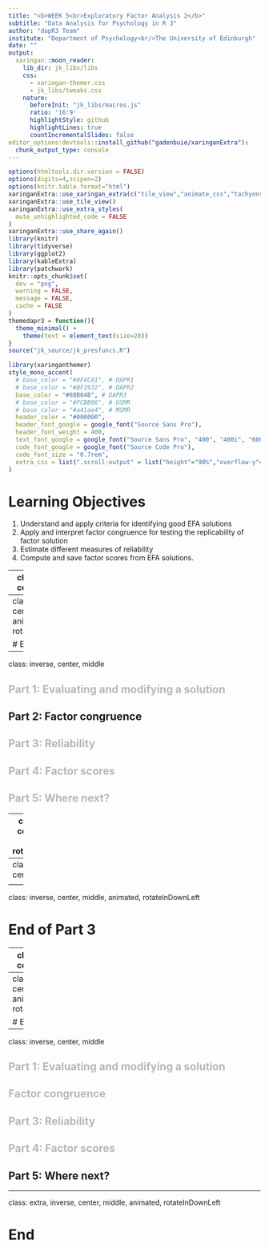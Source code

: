 ```yaml
---
title: "<b>WEEK 5<br>Exploratory Factor Analysis 2</b>"
subtitle: "Data Analysis for Psychology in R 3"
author: "dapR3 Team"
institute: "Department of Psychology<br/>The University of Edinburgh"
date: ""
output:
  xaringan::moon_reader:
    lib_dir: jk_libs/libs
    css: 
      - xaringan-themer.css
      - jk_libs/tweaks.css
    nature:
      beforeInit: "jk_libs/macros.js"
      ratio: '16:9'
      highlightStyle: github
      highlightLines: true
      countIncrementalSlides: false
editor_options:devtools::install_github("gadenbuie/xaringanExtra"):
  chunk_output_type: console
---
```


```r
options(htmltools.dir.version = FALSE)
options(digits=4,scipen=2)
options(knitr.table.format="html")
xaringanExtra::use_xaringan_extra(c("tile_view","animate_css","tachyons"))
xaringanExtra::use_tile_view()
xaringanExtra::use_extra_styles(
  mute_unhighlighted_code = FALSE
)
xaringanExtra::use_share_again()
library(knitr)
library(tidyverse)
library(ggplot2)
library(kableExtra)
library(patchwork)
knitr::opts_chunk$set(
  dev = "png",
  warning = FALSE,
  message = FALSE,
  cache = FALSE
)
themedapr3 = function(){
  theme_minimal() + 
    theme(text = element_text(size=20))
}
source("jk_source/jk_presfuncs.R")
```

```r
library(xaringanthemer)
style_mono_accent(
  # base_color = "#0F4C81", # DAPR1
  # base_color = "#BF1932", # DAPR2
  base_color = "#88B04B", # DAPR3 
  # base_color = "#FCBB06", # USMR
  # base_color = "#a41ae4", # MSMR
  header_color = "#000000",
  header_font_google = google_font("Source Sans Pro"),
  header_font_weight = 400,
  text_font_google = google_font("Source Sans Pro", "400", "400i", "600", "600i"),
  code_font_google = google_font("Source Code Pro"),
  code_font_size = "0.7rem",
  extra_css = list(".scroll-output" = list("height"="90%","overflow-y"="scroll"))
)
```

# Learning Objectives
1. Understand and apply criteria for identifying good EFA solutions
2. Apply and interpret factor congruence for testing the replicability of factor solution
3. Estimate different measures of reliability
4. Compute and save factor scores from EFA solutions.

---
class: inverse, center, middle

<h2>Part 1: Evaluating and modifying a solution</h2>
<h2 style="text-align: left;opacity:0.3;">Part 2: Factor congruence</h2>
<h2 style="text-align: left;opacity:0.3;">Part 3: Reliability</h2>
<h2 style="text-align: left;opacity:0.3;">Part 4: Factor scores</h2>
<h2 style="text-align: left;opacity:0.3;">Part 5: Where next?</h2>


---
class: inverse, center, middle, animated, rotateInDownLeft

# End of Part 1

---
class: inverse, center, middle

<h2 style="text-align: left;opacity:0.3;">Part 1: Evaluating and modifying a solution</h2>
<h2>Part 2: Factor congruence</h2>
<h2 style="text-align: left;opacity:0.3;">Part 3: Reliability</h2>
<h2 style="text-align: left;opacity:0.3;">Part 4: Factor scores</h2>
<h2 style="text-align: left;opacity:0.3;">Part 5: Where next?</h2>

---
class: inverse, center, middle, animated, rotateInDownLeft

# End of Part 2

---
class: inverse, center, middle

<h2 style="text-align: left;opacity:0.3;">Part 1: Evaluating and modifying a solution</h2>
<h2 style="text-align: left;opacity:0.3;">Factor congruence</h2>
<h2>Part 3: Reliability</h2>
<h2 style="text-align: left;opacity:0.3;">Part 4: Factor scores</h2>
<h2 style="text-align: left;opacity:0.3;">Part 5: Where next?</h2>

---
class: inverse, center, middle, animated, rotateInDownLeft

# End of Part 3

---
class: inverse, center, middle

<h2 style="text-align: left;opacity:0.3;">Part 1: Evaluating and modifying a solution</h2>
<h2 style="text-align: left;opacity:0.3;">Factor congruence</h2>
<h2 style="text-align: left;opacity:0.3;">Part 3: Reliability</h2>
<h2>Part 4: Factor scores</h2>
<h2 style="text-align: left;opacity:0.3;">Part 5: Where next?</h2>

---
class: inverse, center, middle, animated, rotateInDownLeft

# End of Part 4

---
class: inverse, center, middle

<h2 style="text-align: left;opacity:0.3;">Part 1: Evaluating and modifying a solution</h2>
<h2 style="text-align: left;opacity:0.3;">Factor congruence</h2>
<h2 style="text-align: left;opacity:0.3;">Part 3: Reliability</h2>
<h2 style="text-align: left;opacity:0.3;">Part 4: Factor scores</h2>
<h2>Part 5: Where next?</h2>

---
class: extra, inverse, center, middle, animated, rotateInDownLeft

# End


